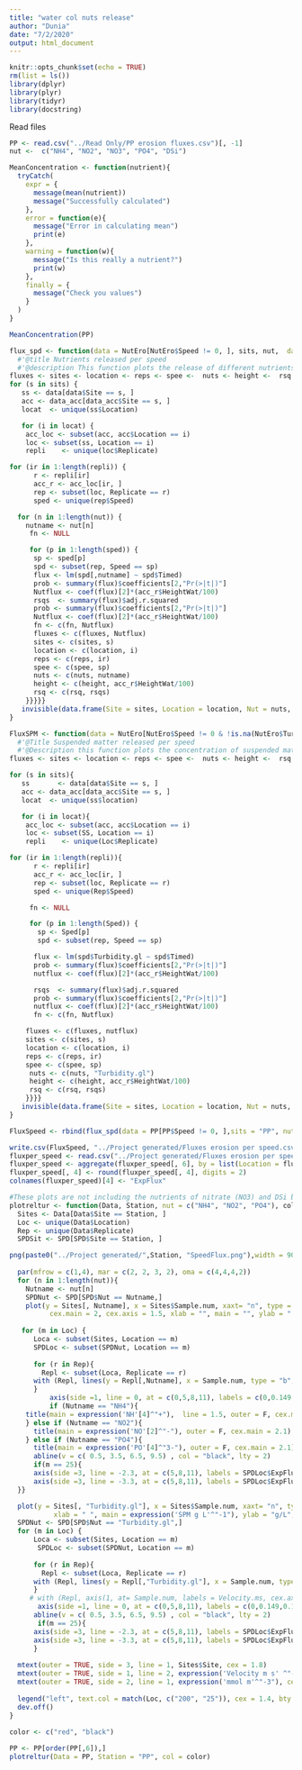 ```yaml
---
title: "water col nuts release"
author: "Dunia"
date: "7/2/2020"
output: html_document
---
```


```r
knitr::opts_chunk$set(echo = TRUE)
rm(list = ls())
library(dplyr)
library(plyr)
library(tidyr)
library(docstring)
```
Read files
```r
PP <- read.csv("../Read Only/PP erosion fluxes.csv")[, -1]
nut <-  c("NH4", "NO2", "NO3", "PO4", "DSi")
```

```r
MeanConcentration <- function(nutrient){
  tryCatch(
    expr = {
      message(mean(nutrient))
      message("Successfully calculated")
    },
    error = function(e){
      message("Error in calculating mean")
      print(e)
    },
    warning = function(w){
      message("Is this really a nutrient?")
      print(w)
    },
    finally = {
      message("Check you values")
    }
  )
}

MeanConcentration(PP)
```

```r
flux_spd <- function(data = NutEro[NutEro$Speed != 0, ], sits, nut,  data_acc = PP[, c(1:3, 18:20)]) {
  #'@title Nutrients released per speed
  #'@description This function plots the release of different nutrients at different time steps and at different speeds. Suspended particulate matter is not included in this function because the scale is different. It returns a graph of the triplicate.
fluxes <- sites <- location <- reps <- spee <-  nuts <- height <-  rsq <-  NULL
for (s in sits) {
   ss <- data[data$Site == s, ]
   acc <- data_acc[data_acc$Site == s, ]
   locat  <- unique(ss$Location)

   for (i in locat) {
    acc_loc <- subset(acc, acc$Location == i)
    loc <- subset(ss, Location == i)
    repli    <- unique(loc$Replicate)

for (ir in 1:length(repli)) {
      r <- repli[ir]
      acc_r <- acc_loc[ir, ]
      rep <- subset(loc, Replicate == r)
      sped <- unique(rep$Speed)

  for (n in 1:length(nut)) {
    nutname <- nut[n]
     fn <- NULL

     for (p in 1:length(sped)) {
      sp <- sped[p]
      spd <- subset(rep, Speed == sp)
      flux <- lm(spd[,nutname] ~ spd$Timed)
      prob <- summary(flux)$coefficients[2,"Pr(>|t|)"]
      Nutflux <- coef(flux)[2]*(acc_r$HeightWat/100)
      rsqs  <- summary(flux)$adj.r.squared
      prob <- summary(flux)$coefficients[2,"Pr(>|t|)"]
      Nutflux <- coef(flux)[2]*(acc_r$HeightWat/100)
      fn <- c(fn, Nutflux)
      fluxes <- c(fluxes, Nutflux)
      sites <- c(sites, s)
      location <- c(location, i)
      reps <- c(reps, ir)
      spee <- c(spee, sp)
      nuts <- c(nuts, nutname)
      height <- c(height, acc_r$HeightWat/100)
      rsq <- c(rsq, rsqs)
    }}}}}
   invisible(data.frame(Site = sites, Location = location, Nut = nuts, Rep = reps, Speed = spee, Fluxes = fluxes, Height = height, rsq = rsq))
}
```

```r
FluxSPM <- function(data = NutEro[NutEro$Speed != 0 & !is.na(NutEro$Turbidity.gl),], sits, data_acc = PP[,c(1:3,18:20)]) {
  #'@Title Suspended matter released per speed
  #'@Description this function plots the concentration of suspended matter released at different speeds and time steps
fluxes <- sites <- location <- reps <- spee <-  nuts <- height <-  rsq <-  NULL

for (s in sits){
   ss       <- data[data$Site == s, ]
   acc <- data_acc[data_acc$Site == s, ]
   locat  <- unique(ss$location)

   for (i in locat){
    acc_loc <- subset(acc, acc$Location == i)
    loc <- subset(SS, Location == i)
    repli    <- unique(Loc$Replicate)

for (ir in 1:length(repli)){
      r <- repli[ir]
      acc_r <- acc_loc[ir, ]
      rep <- subset(loc, Replicate == r)
      sped <- unique(Rep$Speed)

     fn <- NULL

     for (p in 1:length(Sped)) {
       sp <- Sped[p]
       spd <- subset(rep, Speed == sp)

      flux <- lm(spd$Turbidity.gl ~ spd$Timed)
      prob <- summary(flux)$coefficients[2,"Pr(>|t|)"]
      nutflux <- coef(flux)[2]*(acc_r$HeightWat/100)

      rsqs  <- summary(flux)$adj.r.squared
      prob <- summary(flux)$coefficients[2,"Pr(>|t|)"]
      nutflux <- coef(flux)[2]*(acc_r$HeightWat/100)
      fn <- c(fn, Nutflux)

    fluxes <- c(fluxes, nutflux)
    sites <- c(sites, s)
    location <- c(location, i)
    reps <- c(reps, ir)
    spee <- c(spee, sp)
     nuts <- c(nuts, "Turbidity.gl")
     height <- c(height, acc_r$HeightWat/100)
     rsq <- c(rsq, rsqs)
    }}}}
   invisible(data.frame(Site = sites, Location = location, Nut = nuts, Rep = reps, Speed = spee, Fluxes = fluxes, Height = height, rsq = rsq))
}

FluxSpeed <- rbind(flux_spd(data = PP[PP$Speed != 0, ],sits = "PP", nut = nut), FluxSPM(data = PP[PP$Speed != 0, ],sits = "PP"))
```
```r
write.csv(FluxSpeed, "../Project generated/Fluxes erosion per speed.csv")
fluxper_speed <- read.csv("../Project generated/Fluxes erosion per speed.csv")[, -1] 
fluxper_speed <- aggregate(fluxper_speed[, 6], by = list(Location = fluxper_speed$Location, Nut = fluxper_speed$Nut,Speed = fluxper_speed$Speed), FUN = mean)
fluxper_speed[, 4] <- round(fluxper_speed[, 4], digits = 2)
colnames(fluxper_speed)[4] <- "ExpFlux"
```

```r
#These plots are not including the nutrients of nitrate (NO3) and DSi because they did not show a clear correlation between erosion and changes in the concentration in the water column.
plotreltur <- function(Data, Station, nut = c("NH4", "NO2", "PO4"), col, SPD = fluxper_speed){
  Sites <- Data[Data$Site == Station, ]
  Loc <- unique(Data$Location)
  Rep <- unique(Data$Replicate)
  SPDSit <- SPD[SPD$Site == Station, ]

png(paste0("../Project generated/",Station, "SpeedFlux.png"),width = 900, height = 280)
     
  par(mfrow = c(1,4), mar = c(2, 2, 3, 2), oma = c(4,4,4,2))
  for (n in 1:length(nut)){
    Nutname <- nut[n]
    SPDNut <- SPD[SPD$Nut == Nutname,]
    plot(y = Sites[, Nutname], x = Sites$Sample.num, xaxt= "n", type = "n",
          cex.main = 2, cex.axis = 1.5, xlab = "", main = "", ylab = " ")
    
   for (m in Loc) {
      Loca <- subset(Sites, Location == m)
      SPDLoc <- subset(SPDNut, Location == m)
      
      for (r in Rep){
        Repl <- subset(Loca, Replicate == r)
      with (Repl, lines(y = Repl[,Nutname], x = Sample.num, type = "b", col = col[Loc == m]), cex.axis = 1.5)
      }
          axis(side =1, line = 0, at = c(0,5,8,11), labels = c(0,0.149,0.175,0.203), cex.axis = 1.5)
          if (Nutname == "NH4"){
    title(main = expression('NH'[4]^"+"),  line = 1.5, outer = F, cex.main = 2.1)
    } else if (Nutname == "NO2"){
      title(main = expression('NO'[2]^"-"), outer = F, cex.main = 2.1)
    } else if (Nutname == "PO4"){
      title(main = expression('PO'[4]^"3-"), outer = F, cex.main = 2.1)}
      abline(v = c( 0.5, 3.5, 6.5, 9.5) , col = "black", lty = 2)
      if(m == 25){
      axis(side =3, line = -2.3, at = c(5,8,11), labels = SPDLoc$ExpFlux[SPDLoc$Location == 25], col.axis = col[Loc == m], cex.axis = 1.2, tick = F)} else if(m == 200) {
      axis(side =3, line = -3.3, at = c(5,8,11), labels = SPDLoc$ExpFlux[SPDLoc$Location == 200], col.axis = col[Loc == m], cex.axis = 1.2, tick = F)} 
  }}

  plot(y = Sites[, "Turbidity.gl"], x = Sites$Sample.num, xaxt= "n", type = "n",
           xlab = " ", main = expression('SPM g L'^"-1"), ylab = "g/L", cex.main = 2.1, cex.axis = 1.3, cex.lab = 2)
  SPDNut <- SPD[SPD$Nut == "Turbidity.gl",]
  for (m in Loc) {
      Loca <- subset(Sites, Location == m)
       SPDLoc <- subset(SPDNut, Location == m)
      
      for (r in Rep){
        Repl <- subset(Loca, Replicate == r)
      with (Repl, lines(y = Repl[,"Turbidity.gl"], x = Sample.num, type = "b", col = col[Loc == m]))
      }
     # with (Repl, axis(1, at= Sample.num, labels = Velocity.ms, cex.axis = 1.5))
       axis(side =1, line = 0, at = c(0,5,8,11), labels = c(0,0.149,0.175,0.203), cex.axis = 1.5)
      abline(v = c( 0.5, 3.5, 6.5, 9.5) , col = "black", lty = 2)
       if(m == 25){
      axis(side =3, line = -2.3, at = c(5,8,11), labels = SPDLoc$ExpFlux[SPDLoc$Location == 25], col.axis = col[Loc == m], cex.axis = 1.2, tick = F)} else if(m == 200) {
      axis(side =3, line = -3.3, at = c(5,8,11), labels = SPDLoc$ExpFlux[SPDLoc$Location == 200], col.axis = col[Loc == m], cex.axis = 1.2, tick = F)}
      }
 
  mtext(outer = TRUE, side = 3, line = 1, Sites$Site, cex = 1.8)
  mtext(outer = TRUE, side = 1, line = 2, expression('Velocity m s' ^"-1"), cex = 1.5)
  mtext(outer = TRUE, side = 2, line = 1, expression('mmol m'^"-3"), cex = 1.5)
  
  legend("left", text.col = match(Loc, c("200", "25")), cex = 1.4, bty = "n", legend = Loc ) 
  dev.off()
}
 
color <- c("red", "black")

PP <- PP[order(PP[,6]),]
plotreltur(Data = PP, Station = "PP", col = color)
 
```
